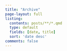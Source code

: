 ```yaml
---
title: "Archive"
page-layout: full
listing:
  contents: posts/**/*.qmd
  type: default
  fields: [date, title]
  sort: 'date desc'
comments: false
---
```

